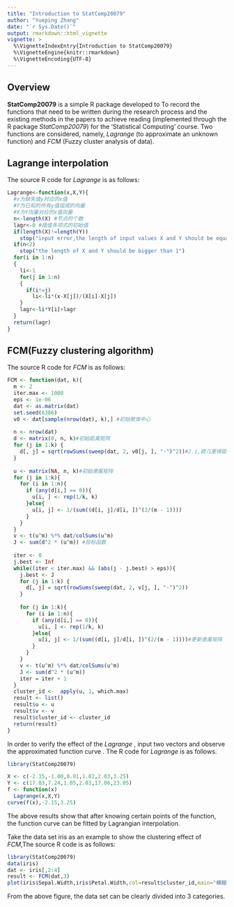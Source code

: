 ```yaml
---
title: "Introduction to StatComp20079"
author: "Yueping Zhang"
date: "`r Sys.Date()`"
output: rmarkdown::html_vignette
vignette: >
  %\VignetteIndexEntry{Introduction to StatComp20079}
  %\VignetteEngine{knitr::rmarkdown}
  %\VignetteEncoding{UTF-8}
---
```


## Overview

__StatComp20079__ is a simple R package developed to To record the functions that need to be written during the research process and the existing methods in the papers to achieve reading (implemented through the R package _StatComp20079_) for the 'Statistical Computing' course. Two functions are considered, namely, _Lagrange_ (to approximate an unknown function) and _FCM_ (Fuzzy cluster analysis of data).


## Lagrange interpolation

The source R code for _Lagrange_ is as follows:
```r
Lagrange<-function(x,X,Y){
  #x为缺失值y对应的x值
  #Y为已知的所有y值组成的向量
  #X为Y向量对应的x值向量
  n<-length(X) #节点的个数
  lagr<-0 #插值多项式的初始值
  if(length(X)!=length(Y))
    stop("input error,the length of input values X and Y should be equal")
  if(n<2)
    stop("the length of X and Y should be bigger than 1")
  for(i in 1:n)
  {
    li<-1
    for(j in 1:n)
    {
      if(i!=j)
        li<-li*(x-X[j])/(X[i]-X[j])
    }
    lagr<-li*Y[i]+lagr
  }
  return(lagr)
}
```

## FCM(Fuzzy clustering algorithm)

The source R code for _FCM_ is as follows:

```r
FCM <- function(dat, k){
  m <- 2
  iter.max <- 1000
  eps <- 1e-06
  dat <- as.matrix(dat)
  set.seed(6386)
  v0 <- dat[sample(nrow(dat), k),] #初始聚类中心
  
  n <- nrow(dat)
  d <- matrix(0, n, k)#初始距离矩阵
  for (j in 1:k) {
    d[, j] = sqrt(rowSums(sweep(dat, 2, v0[j, ], "-")^2))#J.i,欧几里得距离
  }
  
  u <- matrix(NA, n, k)#初始隶属矩阵
  for (j in 1:k){
    for (i in 1:n){
      if (any(d[i,] == 0)){
        u[i, ] <- rep(1/k, k)
      }else{
        u[i, j] <- 1/(sum((d[i, j]/d[i, ])^(2/(m - 1))))
      }
    }
  }
  v <- t(u^m) %*% dat/colSums(u^m)
  J <- sum(d^2 * (u^m)) #目标函数
  
  iter <- 0
  j.best <- Inf
  while((iter < iter.max) && (abs(j - j.best) > eps)){
    j.best <- J
    for (j in 1:k) {
      d[, j] = sqrt(rowSums(sweep(dat, 2, v[j, ], "-")^2))
    }
    
    for (j in 1:k){
      for (i in 1:n){
        if (any(d[i,] == 0)){
          u[i, ] <- rep(1/k, k)
        }else{
          u[i, j] <- 1/(sum((d[i, j]/d[i, ])^(2/(m - 1))))#更新隶属矩阵
        }
      }
    }
    v <- t(u^m) %*% dat/colSums(u^m)
    J <- sum(d^2 * (u^m))
    iter = iter + 1
  }
  cluster_id <-  apply(u, 1, which.max)
  result <- list()
  result$u <- u
  result$v <- v
  result$cluster_id <- cluster_id
  return(result)
}
```

In order to verify the effect of the _Lagrange_ , input two vectors and observe the approximated function curve . The R code for _Lagrange_ is as follows.

```r
library(StatComp20079)

X <- c(-2.15,-1.00,0.01,1.02,2.03,3.25)
Y <- c(17.03,7.24,1.05,2.03,17.06,23.05)
f <- function(x)
  Lagrange(x,X,Y)
curve(f(x),-2.15,3.25)
```

The above results show that after knowing certain points of the function, the function curve can be fitted by Lagrangian interpolation.   



Take the data set iris as an example to show the clustering effect of _FCM_,The source R code is as follows:


```r
library(StatComp20079)
data(iris)
dat <- iris[,2:4]
result <- FCM(dat,3)
plot(iris$Sepal.Width,iris$Petal.Width,col=result$cluster_id,main="模糊聚类结果可视化",pch=19)

```

From the above figure, the data set can be clearly divided into 3 categories.

